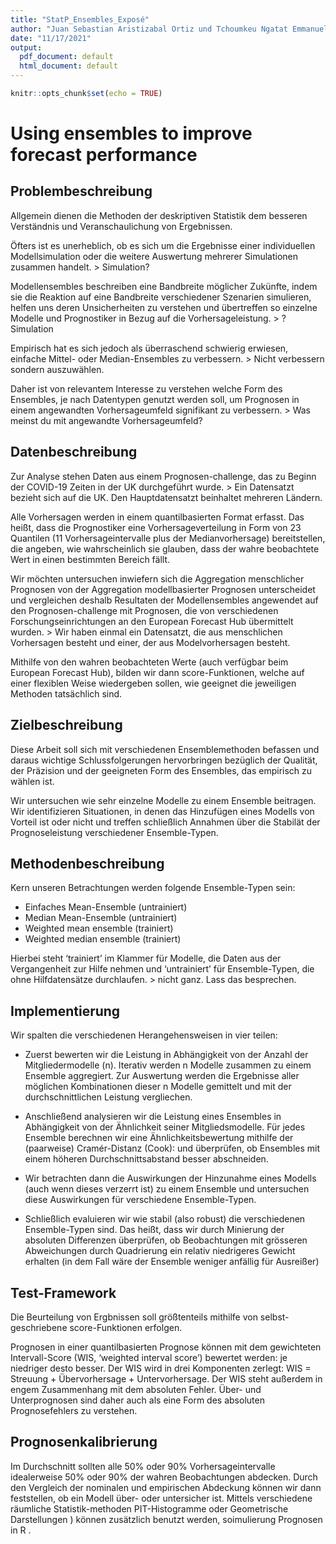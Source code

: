```yaml
---
title: "StatP_Ensembles_Exposé"
author: "Juan Sebastian Aristizabal Ortiz und Tchoumkeu Ngatat Emmanuel"
date: "11/17/2021"
output:
  pdf_document: default
  html_document: default
---
```


```r
knitr::opts_chunk$set(echo = TRUE)
```

# Using ensembles to improve forecast performance

## Problembeschreibung

Allgemein dienen die Methoden der deskriptiven Statistik dem besseren Verständnis und Veranschaulichung von Ergebnissen. 

Öfters ist es unerheblich, ob es sich um die Ergebnisse einer individuellen Modellsimulation oder die weitere Auswertung 
mehrerer Simulationen zusammen handelt. 
> Simulation?

Modellensembles beschreiben eine Bandbreite möglicher Zukünfte, indem sie die Reaktion auf eine Bandbreite verschiedener Szenarien simulieren, helfen uns deren Unsicherheiten zu verstehen und übertreffen so einzelne Modelle und Prognostiker in Bezug auf die Vorhersageleistung.
> ? Simulation


Empirisch hat es sich jedoch als überraschend schwierig erwiesen, einfache Mittel- oder Median-Ensembles zu verbessern.
> Nicht verbessern sondern auszuwählen. 

Daher ist von relevantem Interesse zu verstehen welche Form des Ensembles, je nach Datentypen genutzt werden soll, um Prognosen in einem angewandten Vorhersageumfeld signifikant zu verbessern.
> Was meinst du mit angewandte Vorhersageumfeld?

## Datenbeschreibung 

Zur Analyse stehen Daten aus einem Prognosen-challenge, das zu Beginn der COVID-19 Zeiten in der UK durchgeführt wurde. 
> Ein Datensatzt bezieht sich auf die UK. Den Hauptdatensatzt beinhaltet mehreren Ländern. 

Alle Vorhersagen werden in einem quantilbasierten Format erfasst.
Das heißt, dass die Prognostiker eine Vorhersageverteilung in Form von 23 Quantilen (11 Vorhersageintervalle plus der Medianvorhersage) bereitstellen, die angeben, wie wahrscheinlich sie glauben, dass der wahre beobachtete Wert in einen bestimmten Bereich fällt.


Wir möchten untersuchen inwiefern sich die Aggregation menschlicher Prognosen von der Aggregation modellbasierter Prognosen unterscheidet und vergleichen deshalb Resultaten der Modellensembles angewendet auf den Prognosen-challenge mit Prognosen, die von verschiedenen Forschungseinrichtungen an den European Forecast Hub übermittelt wurden.
> Wir haben einmal ein Datensatzt, die aus menschlichen Vorhersagen besteht und einer, der aus Modelvorhersagen besteht. 


Mithilfe von den wahren beobachteten Werte (auch verfügbar beim European Forecast Hub), bilden wir dann score-Funktionen, welche auf einer flexiblen Weise wiedergeben sollen, wie geeignet die jeweiligen Methoden tatsächlich sind.

## Zielbeschreibung

Diese Arbeit soll sich mit verschiedenen Ensemblemethoden befassen und daraus wichtige Schlussfolgerungen hervorbringen bezüglich der Qualität, der Präzision und der geeigneten Form des Ensembles, das empirisch zu wählen ist. 

Wir untersuchen wie sehr einzelne Modelle zu einem Ensemble beitragen. Wir identifizieren Situationen, in denen das Hinzufügen eines Modells von Vorteil ist oder nicht und treffen schließlich Annahmen über die Stabilät der Prognoseleistung verschiedener Ensemble-Typen.


## Methodenbeschreibung

Kern unseren Betrachtungen werden folgende Ensemble-Typen sein:

   * Einfaches Mean-Ensemble (untrainiert)
   * Median Mean-Ensemble (untrainiert)
   * Weighted mean ensemble (trainiert)
   * Weighted median ensemble (trainiert)
   
Hierbei steht 'trainiert' im Klammer für Modelle, die Daten aus der Vergangenheit zur Hilfe nehmen und 'untrainiert' für Ensemble-Typen, die ohne Hilfdatensätze durchlaufen.
> nicht ganz. Lass das besprechen. 

## Implementierung 

Wir spalten die verschiedenen Herangehensweisen in vier teilen:

   * Zuerst bewerten wir die Leistung in Abhängigkeit von der Anzahl der Mitgliedermodelle (n). 
   Iterativ werden n Modelle zusammen zu einem Ensemble aggregiert. Zur Auswertung werden die Ergebnisse aller möglichen Kombinationen dieser n Modelle gemittelt und mit der durchschnittlichen Leistung vergliechen.

   * Anschließend analysieren wir die Leistung eines Ensembles in Abhängigkeit von der Ähnlichkeit seiner Mitgliedsmodelle. Für jedes Ensemble berechnen wir eine Ähnlichkeitsbewertung mithilfe der (paarweise) Cramér-Distanz (Cook): und überprüfen, ob Ensembles mit einem höheren Durchschnittsabstand besser abschneiden.

   * Wir betrachten dann die Auswirkungen der Hinzunahme eines Modells (auch wenn dieses verzerrt ist) zu einem Ensemble und untersuchen diese Auswirkungen für verschiedene Ensemble-Typen. 

   * Schließlich evaluieren wir wie stabil (also robust) die verschiedenen Ensemble-Typen sind. Das heißt, dass wir durch Minierung der absoluten Differenzen überprüfen, ob Beobachtungen mit grösseren Abweichungen durch Quadrierung ein relativ niedrigeres Gewicht erhalten (in dem Fall wäre der Ensemble weniger anfällig für Ausreißer)

##  Test-Framework

Die Beurteilung von Ergbnissen soll größtenteils mithilfe von selbst-geschriebene score-Funktionen erfolgen. 

Prognosen in einer quantilbasierten Prognose können mit dem gewichteten Intervall-Score (WIS, 'weighted interval score') bewertet werden: je niedriger desto besser. Der WIS wird in drei Komponenten zerlegt: WIS = Streuung + Übervorhersage + Untervorhersage. 
Der WIS steht außerdem in engem Zusammenhang mit dem absoluten Fehler. Über- und Unterprognosen sind daher auch als eine Form des absoluten Prognosefehlers zu verstehen.

## Prognosenkalibrierung
Im Durchschnitt sollten alle 50% oder 90% Vorhersageintervalle idealerweise 50% oder 90% der wahren Beobachtungen abdecken. Durch den Vergleich der nominalen und empirischen Abdeckung können wir dann feststellen, ob ein Modell über- oder untersicher ist. Mittels verschiedene räumliche Statistik-methoden PIT-Histogramme oder Geometrische Darstellungen ) können zusätzlich benutzt werden, soimulierung Prognosen in R .
   



